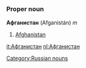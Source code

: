 =={{ru}}==
[[Category:Russian nouns]]
===Proper noun===
'''Афганистан''' (Afganistán) ''m''

#[[Afghanistan]]

[[it:Афганистан]]
[[nl:Афганистан]]